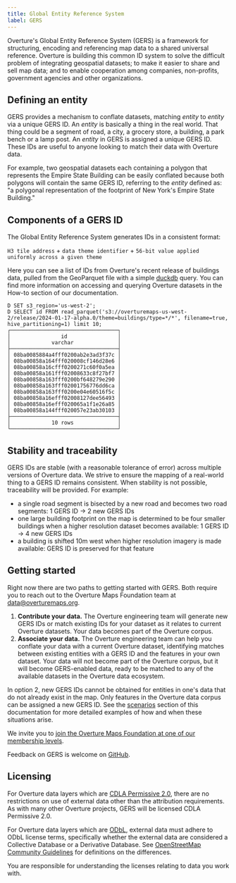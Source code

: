 ```yaml
---
title: Global Entity Reference System
label: GERS
---
```


Overture's Global Entity Reference System (GERS) is a framework for structuring, encoding and referencing map data to a shared universal reference. Overture is building this common ID system to solve the difficult problem of integrating geospatial datasets; to make it easier to share and sell map data; and to enable cooperation among companies, non-profits, government agencies and other organizations.

## Defining an entity

GERS provides a mechanism to conflate datasets, matching _entity_ to _entity_ via a unique GERS ID. An _entity_ is basically a thing in the real world. That thing could be a segment of road, a city, a grocery store, a building, a park bench or a lamp post. An _entity_ in GERS is assigned a unique GERS ID. These IDs are useful to anyone looking to match their data with Overture data.

For example, two geospatial datasets each containing a polygon that represents the Empire State Building can be easily conflated because both polygons will contain the same GERS ID, referring to the _entity_ defined as: "a polygonal representation of the footprint of New York's Empire State Building."


## Components of a GERS ID

The Global Entity Reference System generates IDs in a consistent format:

`H3 tile address` +
`data theme identifier` +
`56-bit value applied uniformly across a given theme`

Here you can see a list of IDs from Overture's recent release of buildings data, pulled from the GeoParquet file with a simple [duckdb](https://duckdb.org/) query. You can find more information on accessing and querying Overture datasets in the How-to section of our documentation.

```
D SET s3_region='us-west-2';
D SELECT id FROM read_parquet('s3://overturemaps-us-west-2/release/2024-01-17-alpha.0/theme=buildings/type=*/*', filename=true, hive_partitioning=1) limit 10;
┌──────────────────────────────────┐
│                id                │
│             varchar              │
├──────────────────────────────────┤
│ 08ba0085884a4fff0200ab2e3ad3f37c │
│ 08ba00858a164fff020008cf146d28e6 │
│ 08ba00858a16cfff0200271c60f0a5ea │
│ 08ba00858a161fff02008633c8f27bf7 │
│ 08ba00858a163fff0200bf648279e290 │
│ 08ba00858a163fff02001756776dd6ca │
│ 08ba00858a163fff0200e04e60516f5c │
│ 08ba00858a16efff02008127dee56493 │
│ 08ba00858a16efff020065a1f1e26a85 │
│ 08ba00858a144fff020057e23ab30103 │
├──────────────────────────────────┤
│             10 rows              │
└──────────────────────────────────┘
```

## Stability and traceability

GERS IDs are stable (with a reasonable tolerance of error) across multiple versions of Overture data. We strive to ensure the mapping of a real-world thing to a GERS ID remains consistent. When stability is not possible, traceability will be provided. For example:

- a single road segment is bisected by a new road and becomes two road segments: 1 GERS ID → 2 new GERS IDs
- one large building footprint on the map is determined to be four smaller buildings when a higher resolution dataset becomes available: 1 GERS ID → 4 new GERS IDs
- a building is shifted 10m west when higher resolution imagery is made available: GERS ID is preserved for that feature

## Getting started

Right now there are two paths to getting started with GERS. Both require you to reach out to the Overture Maps Foundation team at data@overturemaps.org.

1. **Contribute your data.** The Overture engineering team will generate new GERS IDs or match existing IDs for your dataset as it relates to current Overture datasets. Your data becomes part of the Overture corpus.
2. **Associate your data.** The Overture engineering team can help you conflate your data with a current Overture dataset, identifying matches between existing entities with a GERS ID and the features in your own dataset. Your data will not become part of the Overture corpus, but it will become GERS-enabled data, ready to be matched to any of the available datasets in the Overture data ecosystem.

In option 2, new GERS IDs cannot be obtained for entities in one's data that do not already exist in the map. Only features in the Overture data corpus can be assigned a new GERS ID. See the [scenarios](scenarios) section of this documentation for more detailed examples of how and when these situations arise.

We invite you to [join the Overture Maps Foundation at one of our membership levels](https://overturemaps.org/become-a-member/).

Feedback on GERS is welcome on [GitHub](https://github.com/OvertureMaps/schema/discussions).

## Licensing
For Overture data layers which are [CDLA Permissive 2.0](https://cdla.dev/permissive-2-0/), there are no restrictions on use of external data other than the attribution requirements. As with many other Overture projects, GERS will be licensed CDLA Permissive 2.0.

For Overture data layers which are [ODbL](https://opendatacommons.org/licenses/odbl/), external data must adhere to ODbL license terms, specifically whether the external data are considered a Collective Database or a Derivative Database. See
[OpenStreetMap Community Guidelines](https://wiki.osmfoundation.org/wiki/Licence/Community_Guidelines/Collective_Database_Guideline_Guideline) for definitions on the differences.

You are responsible for understanding the licenses relating to data you work with.


